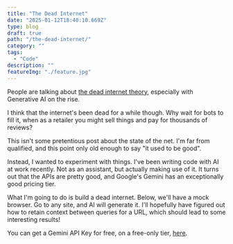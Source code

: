 ```yaml
---
title: "The Dead Internet"
date: "2025-01-12T18:40:10.669Z"
type: blog 
draft: true
path: "/the-dead-internet/"
category: ""
tags:
  - "Code"
description: ""
featureImg: "./feature.jpg"
---
```




People are talking about [the dead internet theory](https://www.forbes.com/sites/danidiplacido/2024/01/16/the-dead-internet-theory-explained/), especially with Generative AI on the rise.


I think that the internet's been dead for a while though. Why wait for bots to fill it, when as a retailer you might sell things and pay for thousands of reviews?


This isn't some pretentious post about the state of the net. I'm far from qualified, and this point only old enough to say "it used to be good".


Instead, I wanted to experiment with things. I've been writing code with AI at work recently. Not as an assistant, but actually making use of it. It turns out that the APIs are pretty good, and Google's Gemini has an exceptionally good pricing tier.


What I'm going to do is build a dead internet. Below, we'll have a mock browser. Go to any site, and AI will generate it. I'll hopefully have figured out how to retain context between queries for a URL, which should lead to some interesting results!

You can get a Gemini API Key for free, on a free-only tier, [here](https://ai.google.dev/gemini-api/docs/api-key).


<DeadInternet />
